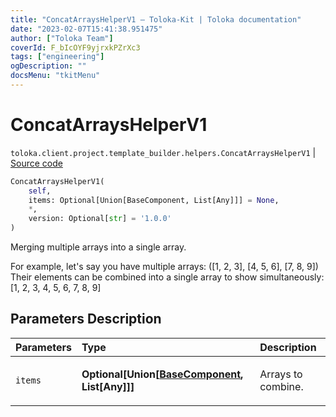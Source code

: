 ```yaml
---
title: "ConcatArraysHelperV1 — Toloka-Kit | Toloka documentation"
date: "2023-02-07T15:41:38.951475"
author: ["Toloka Team"]
coverId: F_bIcOYF9yjrxkPZrXc3
tags: ["engineering"]
ogDescription: ""
docsMenu: "tkitMenu"
---
```


# ConcatArraysHelperV1
`toloka.client.project.template_builder.helpers.ConcatArraysHelperV1` | [Source code](https://github.com/Toloka/toloka-kit/blob/v1.1.3/src/client/project/template_builder/helpers.py#L31)

```python
ConcatArraysHelperV1(
    self,
    items: Optional[Union[BaseComponent, List[Any]]] = None,
    *,
    version: Optional[str] = '1.0.0'
)
```

Merging multiple arrays into a single array.

For example, let's say you have multiple arrays:
([1, 2, 3], [4, 5, 6], [7, 8, 9])
Their elements can be combined into a single array to show simultaneously:
[1, 2, 3, 4, 5, 6, 7, 8, 9]

## Parameters Description

| Parameters | Type | Description |
| :----------| :----| :-----------|
`items`|**Optional\[Union\[[BaseComponent](/docs/toloka-kit/reference/toloka.client.project.template_builder.base.BaseComponent), List\[Any\]\]\]**|<p>Arrays to combine.</p>
